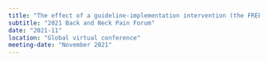 ```yaml
---
title: "The effect of a guideline-implementation intervention (the FREE approach) on the primary care management of low back pain: Economic evaluation"
subtitle: "2021 Back and Neck Pain Forum"
date: "2021-11"
location: "Global virtual conference"
meeting-date: "November 2021"
---
```

